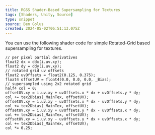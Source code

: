 ```yaml
---
title: RGSS Shader-Based Supersampling for Textures
tags: [Shaders, Unity, Source]
type: snippet
source: Ben Golus
created: 2024-05-02T06:51:13.075Z
---
```

You can use the following shader code for simple Rotated-Grid based supersampling for textures.

```hlsl
// per pixel partial derivatives
float2 dx = ddx(i.uv.xy);
float2 dy = ddy(i.uv.xy);
// rotated grid uv offsets
float2 uvOffsets = float2(0.125, 0.375);
float4 offsetUV = float4(0.0, 0.0, 0.0, _Bias);
// supersampled using 2x2 rotated grid
half4 col = 0;
offsetUV.xy = i.uv.xy + uvOffsets.x * dx + uvOffsets.y * dy;
col += tex2Dbias(_MainTex, offsetUV);
offsetUV.xy = i.uv.xy - uvOffsets.x * dx - uvOffsets.y * dy;
col += tex2Dbias(_MainTex, offsetUV);
offsetUV.xy = i.uv.xy + uvOffsets.y * dx - uvOffsets.x * dy;
col += tex2Dbias(_MainTex, offsetUV);
offsetUV.xy = i.uv.xy - uvOffsets.y * dx + uvOffsets.x * dy;
col += tex2Dbias(_MainTex, offsetUV);
col *= 0.25;
```
